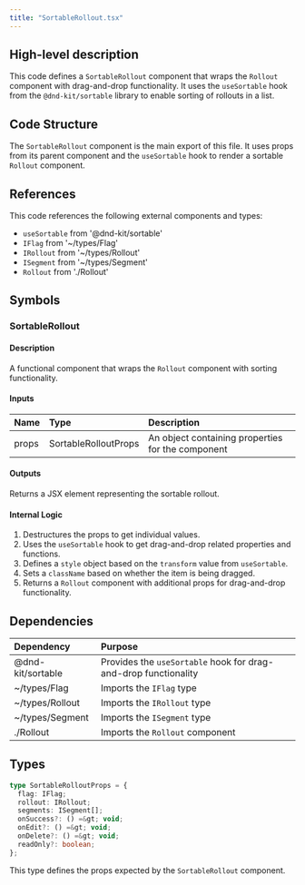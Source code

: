 ```yaml
---
title: "SortableRollout.tsx"
---
```


## High-level description
This code defines a `SortableRollout` component that wraps the `Rollout` component with drag-and-drop functionality. It uses the `useSortable` hook from the `@dnd-kit/sortable` library to enable sorting of rollouts in a list.

## Code Structure
The `SortableRollout` component is the main export of this file. It uses props from its parent component and the `useSortable` hook to render a sortable `Rollout` component.

## References
This code references the following external components and types:
- `useSortable` from '@dnd-kit/sortable'
- `IFlag` from '~/types/Flag'
- `IRollout` from '~/types/Rollout'
- `ISegment` from '~/types/Segment'
- `Rollout` from './Rollout'

## Symbols

### SortableRollout
#### Description
A functional component that wraps the `Rollout` component with sorting functionality.

#### Inputs
| Name | Type | Description |
|:-----|:-----|:------------|
| props | SortableRolloutProps | An object containing properties for the component |

#### Outputs
Returns a JSX element representing the sortable rollout.

#### Internal Logic
1. Destructures the props to get individual values.
2. Uses the `useSortable` hook to get drag-and-drop related properties and functions.
3. Defines a `style` object based on the `transform` value from `useSortable`.
4. Sets a `className` based on whether the item is being dragged.
5. Returns a `Rollout` component with additional props for drag-and-drop functionality.

## Dependencies
| Dependency | Purpose |
|:-----------|:--------|
| @dnd-kit/sortable | Provides the `useSortable` hook for drag-and-drop functionality |
| ~/types/Flag | Imports the `IFlag` type |
| ~/types/Rollout | Imports the `IRollout` type |
| ~/types/Segment | Imports the `ISegment` type |
| ./Rollout | Imports the `Rollout` component |

## Types
```typescript
type SortableRolloutProps = {
  flag: IFlag;
  rollout: IRollout;
  segments: ISegment[];
  onSuccess?: () =&gt; void;
  onEdit?: () =&gt; void;
  onDelete?: () =&gt; void;
  readOnly?: boolean;
};
```
This type defines the props expected by the `SortableRollout` component.